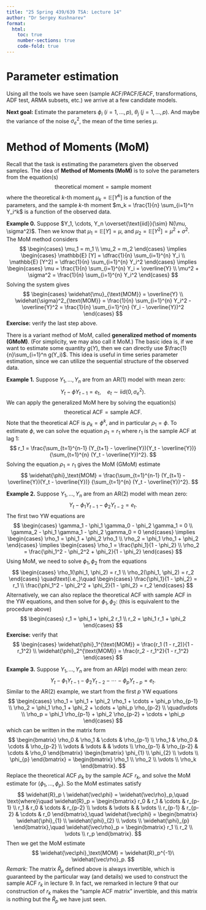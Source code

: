 ```yaml
---
title: "25 Spring 439/639 TSA: Lecture 14"
author: "Dr Sergey Kushnarev"
format:
  html:
    toc: true
    number-sections: true
    code-fold: true
---
```


# Parameter estimation

Using all the tools we have seen (sample ACF/PACF/EACF, transformations, ADF test, ARMA subsets, etc.) we arrive at a few candidate models.

**Next goal:** Estimate the parameters $\phi_i$ ($i=1,...,p$), $\theta_j$ ($j=1,...,p$). And maybe the variance of the noise $\sigma_e^2$, the mean of the time series $\mu$.

# Method of Moments (MoM)

Recall that the task is estimating the parameters given the observed samples. The idea of **Method of Moments (MoM)** is to solve the parameters from the equation(s)
$$
\text{theoretical moment} = \text{sample moment}
$$
where the theoretical $k$-th moment $\mu_k = \mathbb{E}[Y^k]$ is a function of the parameters, and the sample $k$-th moment $m_k = \frac{1}{n} \sum_{i=1}^n Y_i^k$ is a function of the observed data.

**Example 0.** Suppose $Y_1, \cdots, Y_n \overset{\text{iid}}{\sim} N(\mu, \sigma^2)$. Then we know that $\mu_1 = \mathbb{E}[Y] = \mu$, and $\mu_2 = \mathbb{E}[Y^2] = \mu^2 + \sigma^2$. The MoM method considers
$$
\begin{cases}
\mu_1 = m_1 \\
\mu_2 = m_2
\end{cases}
\implies
\begin{cases}
\mathbb{E} [Y] = \dfrac{1}{n} \sum_{i=1}^{n} Y_i \\
\mathbb{E} [Y^2] = \dfrac{1}{n} \sum_{i=1}^{n} Y_i^2
\end{cases}
\implies
\begin{cases}
\mu = \frac{1}{n} \sum_{i=1}^{n} Y_i = \overline{Y} \\
\mu^2 + \sigma^2 = \frac{1}{n} \sum_{i=1}^{n} Y_i^2
\end{cases}
$$
Solving the system gives
$$
\begin{cases}
\widehat{\mu}_{\text{MOM}} = \overline{Y} \\
\widehat{\sigma}^2_{\text{MOM}} = \frac{1}{n} \sum_{i=1}^{n} Y_i^2 - \overline{Y}^2 = \frac{1}{n} \sum_{i=1}^{n} (Y_i - \overline{Y})^2
\end{cases}
$$
**Exercise:** verify the last step above.

There is a variant method of MoM, called **generalized method of moments (GMoM)**. (For simplicity, we may also call it MoM.) The basic idea is, if we want to estimate some quantity $g(Y)$, then we can directly use $\frac{1}{n}\sum_{i=1}^n g(Y_i)$. This idea is useful in time series parameter estimation, since we can utilize the sequential structure of the observed data.

**Example 1.** Suppose $Y_1, \dots, Y_n$ are from an AR($1$) model with mean zero:
$$
Y_t - \phi Y_{t-1} = e_t, \quad e_t \sim \text{iid} (0, \sigma_e^2).
$$
We can apply the generalized MoM here by solving the equation(s)
$$
\text{theoretical ACF} = \text{sample ACF}.
$$
Note that the theoretical ACF is $\rho_k = \phi^k$, and in particular $\rho_1 = \phi$. To estimate $\phi$, we can solve the equation $\rho_1 = r_1$ where $r_1$ is the sample ACF at lag $1$:
$$
r_1 = \frac{\sum_{t=1}^{n-1} (Y_{t+1} - \overline{Y})(Y_t - \overline{Y})}
{\sum_{t=1}^{n} (Y_t - \overline{Y})^2}.
$$
Solving the equation $\rho_1 = r_1$ gives the MoM (GMoM) estimate
$$
\widehat{\phi}_\text{MOM} = \frac{\sum_{t=1}^{n-1} (Y_{t+1} - \overline{Y})(Y_t - \overline{Y})}
{\sum_{t=1}^{n} (Y_t - \overline{Y})^2}.
$$

**Example 2.** Suppose $Y_1, \dots, Y_n$ are from an AR($2$) model with mean zero:
$$
Y_t - \phi_1 Y_{t-1} - \phi_2 Y_{t-2} = e_t.
$$
The first two YW equations are
$$
\begin{cases}
\gamma_1 - \phi_1 \gamma_0 - \phi_2 \gamma_1 = 0 \\
\gamma_2 - \phi_1 \gamma_1 - \phi_2 \gamma_0 = 0
\end{cases}
\implies
\begin{cases}
\rho_1 = \phi_1 + \phi_2 \rho_1 \\
\rho_2 = \phi_1 \rho_1 + \phi_2
\end{cases}
\implies
\begin{cases}
\rho_1 = \frac{\phi_1}{1 - \phi_2} \\
\rho_2 = \frac{\phi_1^2 - \phi_2^2 + \phi_2}{1 - \phi_2}
\end{cases}
$$
Using MoM, we need to solve $\phi_1, \phi_2$ from the equations
$$
\begin{cases}
\rho_1(\phi_1, \phi_2) = r_1 \\
\rho_2(\phi_1, \phi_2) = r_2
\end{cases} \quad\text{i.e.,}\quad
\begin{cases}
\frac{\phi_1}{1 - \phi_2} = r_1 \\
\frac{\phi_1^2 - \phi_2^2 + \phi_2}{1 - \phi_2} = r_2
\end{cases}
$$
Alternatively, we can also replace the theoretical ACF with sample ACF in the YW equations, and then solve for $\phi_1, \phi_2$: (this is equivalent to the procedure above)
$$
\begin{cases}
r_1 = \phi_1 + \phi_2 r_1 \\
r_2 = \phi_1 r_1 + \phi_2
\end{cases}
$$
**Exercise:** verify that
$$
\begin{cases}
\widehat{\phi}_1^{\text{MOM}} = \frac{r_1 (1 - r_2)}{1 - r_1^2} \\
\widehat{\phi}_2^{\text{MOM}} = \frac{r_2 - r_1^2}{1 - r_1^2}
\end{cases}
$$

**Example 3.** Suppose $Y_1, \dots, Y_n$ are from an AR($p$) model with mean zero:
$$
Y_t - \phi_1 Y_{t-1} - \phi_2 Y_{t-2} - \cdots - \phi_p Y_{t-p}= e_t.
$$
Similar to the AR($2$) example, we start from the first $p$ YW equations
$$
\begin{cases}
\rho_1 = \phi_1 + \phi_2 \rho_1 + \cdots + \phi_p \rho_{p-1} \\
\rho_2 = \phi_1 \rho_1 + \phi_2 + \cdots + \phi_p \rho_{p-2} \\
\quad\vdots \\
\rho_p = \phi_1 \rho_{p-1} + \phi_2 \rho_{p-2} + \cdots + \phi_p
\end{cases}
$$
which can be written in the matrix form
$$
\begin{bmatrix}
\rho_0 & \rho_1 & \cdots & \rho_{p-1} \\
\rho_1 & \rho_0 & \cdots & \rho_{p-2} \\
\vdots & \vdots &        & \vdots \\
\rho_{p-1} & \rho_{p-2} & \cdots & \rho_0
\end{bmatrix}
\begin{bmatrix}
\phi_{1} \\
\phi_{2} \\
\vdots \\
\phi_{p}
\end{bmatrix}
= \begin{bmatrix}
\rho_1 \\
\rho_2 \\
\vdots \\
\rho_k
\end{bmatrix}.
$$
Replace the theoretical ACF $\rho_k$ by the sample ACF $r_k$, and solve the MoM estimate for $(\phi_1,...,\phi_p)$. So the MoM estimates satisfy
$$
\widehat{R}_p \ \widehat{\vec\phi} = \widehat{\vec\rho}_p,\quad
\text{where}\quad
\widehat{R}_p = \begin{bmatrix}
r_0 & r_1 & \cdots & r_{p-1} \\
r_1 & r_0 & \cdots & r_{p-2} \\
\vdots & \vdots &        & \vdots \\
r_{p-1} & r_{p-2} & \cdots & r_0
\end{bmatrix},\quad
\widehat{\vec\phi} = \begin{bmatrix}
\widehat{\phi}_{1} \\
\widehat{\phi}_{2} \\
\vdots \\
\widehat{\phi}_{p}
\end{bmatrix},\quad
\widehat{\vec\rho}_p = \begin{bmatrix}
r_1 \\
r_2 \\
\vdots \\
r_p
\end{bmatrix}.
$$
Then we get the MoM estimate
$$
 \widehat{\vec\phi}_\text{MOM} = \widehat{R}_p^{-1}\ \widehat{\vec\rho}_p.
$$
*Remark:* The matrix $\widehat{R}_p$ defined above is always invertible, which is guaranteed by the particular way (and details) we used to construct the sample ACF $r_k$ in lecture 9. In fact, we remarked in lecture 9 that our construction of $r_k$ makes the "sample ACF matrix" invertible, and this matrix is nothing but the $\widehat{R}_p$ we have just seen.







